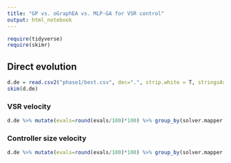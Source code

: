 ```yaml
---
title: "GP vs. oGraphEA vs. MLP-GA for VSR control"
output: html_notebook
---
```

```r
require(tidyverse)
require(skimr)
```

## Direct evolution

```r
d.de = read.csv2("phase1/best.csv", dec=".", strip.white = T, stringsAsFactors = T)
skim(d.de)
```

### VSR velocity
```r
d.de %>% mutate(evals=round(evals/100)*100) %>% group_by(solver.mapper.target.function.inner.inner, solver.mapper.target.signals, evals) %>% summarise_at(vars(best.fitness.s.task.l.xVelocity), list(Q1=~quantile(., probs=0.25), median=median, Q3=~quantile(., probs=0.75))) %>% ggplot(aes(evals, median, col=solver.mapper.target.function.inner.inner)) + geom_line() + geom_ribbon(aes(ymin=Q1, ymax=Q3, fill=solver.mapper.target.function.inner.inner), alpha=0.2, color=NA) + facet_grid(factor(solver.mapper.target.signals)~.)
```

### Controller size velocity
```r
d.de %>% mutate(evals=round(evals/100)*100) %>% group_by(solver.mapper.target.function.inner.inner, solver.mapper.target.signals, evals) %>% summarise_at(vars(best.genotype.size), list(Q1=~quantile(., probs=0.25), median=median, Q3=~quantile(., probs=0.75))) %>% ggplot(aes(evals, median, col=solver.mapper.target.function.inner.inner)) + geom_line() + geom_ribbon(aes(ymin=Q1, ymax=Q3, fill=solver.mapper.target.function.inner.inner), alpha=0.2, color=NA) + facet_grid(factor(solver.mapper.target.signals)~.)
```
